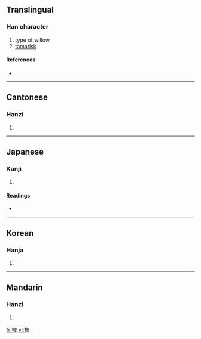 {{also|柽}}
==Translingual==

===Han character===
{{Han char|rn=75|rad=木|as=13|sn=17|four=4691<sub>4</sub>|canj=木尸口土 (DSRG)}}

# type of willow
# [[tamarisk]]

====References====
* {{Han ref|kx=0556.180|dkj=15650|dj=0945.340|hdz=21299.030|uh=6A89|ud=27273|bh=ECF7|bd=60663}}

----

==Cantonese==

===Hanzi===
{{yue-hanzi|jyut=|y=ching1}}

# {{defn|Cantonese}}

----

==Japanese==

===Kanji===
{{ja-kanji|grade=|rs=木13}}

# {{defn|Japanese}}

====Readings====
* {{ja-readings|on=[[てい]] (tei), [[ちょう]] (chō)|kun=[[かわらやなぎ]] (kawarayanagi)}}

----

==Korean==

===Hanja===
{{ko-hanja|hangeul=정|eumhun=|rv=jeong|mr=chŏng|y=ceng}}

# {{defn|Korean}}

----

==Mandarin==

===Hanzi===
{{cmn-hanzi|sim=柽|pin=[[chēng]] ([[cheng1]])|wg=ch'eng<sup>1</sup>}}

# {{defn|Mandarin}}

[[fr:檉]]
[[vi:檉]]